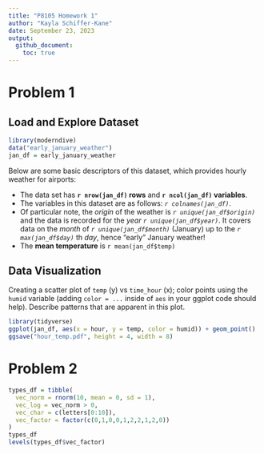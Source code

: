 ```yaml
---
title: "P8105 Homework 1"
author: "Kayla Schiffer-Kane"
date: September 23, 2023
output: 
  github_document:
    toc: true
---
```


# Problem 1

## Load and Explore Dataset

```r
library(moderndive)
data("early_january_weather")
jan_df = early_january_weather
```

Below are some basic descriptors of this dataset, which provides hourly weather for airports:

* The data set has **`r nrow(jan_df)` rows** and **`r ncol(jan_df)` variables**.
* The variables in this dataset are as follows: _`r colnames(jan_df)`_.
* Of particular note, the _origin_ of the weather is _`r unique(jan_df$origin)`_ and the data is recorded for the _year_ _`r unique(jan_df$year)`_. It covers data on the _month_ of _`r unique(jan_df$month)`_ (January) up to the _`r max(jan_df$day)`_ th _day_, hence "early" January weather!
* The **mean temperature** is `r mean(jan_df$temp)`


## Data Visualization
Creating a scatter plot of `temp` (y) vs `time_hour` (x); color points using the `humid` variable (adding `color = ...` inside of `aes` in your ggplot code should help). Describe patterns that are apparent in this plot.

```r
library(tidyverse)
ggplot(jan_df, aes(x = hour, y = temp, color = humid)) + geom_point()
ggsave("hour_temp.pdf", height = 4, width = 8)
```


# Problem 2

```r
types_df = tibble(
  vec_norm = rnorm(10, mean = 0, sd = 1),
  vec_log = vec_norm > 0,
  vec_char = c(letters[0:10]),
  vec_factor = factor(c(0,1,0,0,1,2,2,1,2,0))
)
types_df
levels(types_df$vec_factor)
```


